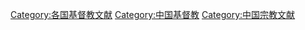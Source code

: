 [[Category:各国基督教文献|Category:各国基督教文献]]
[[Category:中国基督教|Category:中国基督教]]
[[Category:中国宗教文献|Category:中国宗教文献]]